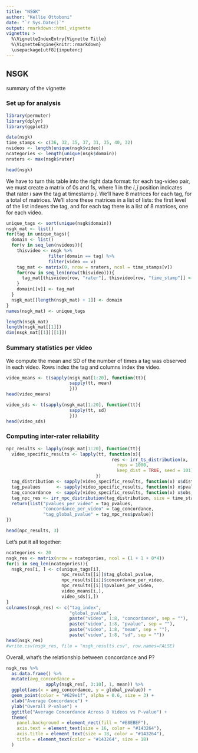 ```yaml
---
title: "NSGK"
author: "Kellie Ottoboni"
date: "`r Sys.Date()`"
output: rmarkdown::html_vignette
vignette: >
  %\VignetteIndexEntry{Vignette Title}
  %\VignetteEngine{knitr::rmarkdown}
  \usepackage[utf8]{inputenc}
---
```


## NSGK

summary of the vignette

### Set up for analysis

```r
library(permuter)
library(dplyr)
library(ggplot2)

data(nsgk)
time_stamps <- c(36, 32, 35, 37, 31, 35, 40, 32)
nvideos <- length(unique(nsgk$video))
ncategories <- length(unique(nsgk$domain))
nraters <- max(nsgk$rater)

head(nsgk)
```
We have to turn this table into the right data format: for each tag-video pair, we must create a matrix of 0s and 1s, where 1 in the $i, j$ position indicates that rater $i$ saw the tag at timestamp $j$.  We'll have 8 matrices for each tag, for a total of \Sexpr{ncategories*nvideos} matrices. We'll store these matrices in a list of lists: the first level of the list indexes the tag, and for each tag there is a list of 8 matrices, one for each video.

```r
unique_tags <- sort(unique(nsgk$domain))
nsgk_mat <- list()
for(tag in unique_tags){
  domain <- list()
  for(v in seq_len(nvideos)){
    thisvideo <- nsgk %>% 
                filter(domain == tag) %>%
                filter(video == v)
    tag_mat <- matrix(0, nrow = nraters, ncol = time_stamps[v])
    for(row in seq_len(nrow(thisvideo))){
      tag_mat[thisvideo[row, "rater"], thisvideo[row, "time_stamp"]] <- 1
    }
    domain[[v]] <- tag_mat
  }
  nsgk_mat[[length(nsgk_mat) + 1]] <- domain
}
names(nsgk_mat) <- unique_tags

length(nsgk_mat)
length(nsgk_mat[[1]])
dim(nsgk_mat[[1]][[1]])

```

### Summary statistics per video

We compute the mean and SD of the number of times a tag was observed in each video.
Rows index the tag and columns index the video. 
```r
video_means <- t(sapply(nsgk_mat[1:20], function(tt){
                        sapply(tt, mean)
                        }))
head(video_means)

video_sds <- t(sapply(nsgk_mat[1:20], function(tt){
                        sapply(tt, sd)
                        }))
head(video_sds)

```

### Computing inter-rater reliability


```r
npc_results <- lapply(nsgk_mat[1:20], function(tt){
  video_specific_results <- lapply(tt, function(x){
                                        res <- irr_ts_distribution(x, 
                                          reps = 1000,    
                                          keep_dist = TRUE, seed = 101)
                                  })
  tag_distribution <- sapply(video_specific_results, function(x) x$dist)
  tag_pvalues      <- sapply(video_specific_results, function(x) x$pvalue)
  tag_concordance  <- sapply(video_specific_results, function(x) x$obs_ts)
  tag_npc_res <- irr_npc_distribution(tag_distribution, size = time_stamps, tag_concordance)
  return(list("pvalues_per_video" = tag_pvalues,
              "concordance_per_video" = tag_concordance,
              "tag_global_pvalue" = tag_npc_res$pvalue))
})

head(npc_results, 3)
```

Let's put it all together:
```r
ncategories <- 20
nsgk_res <- matrix(nrow = ncategories, ncol = (1 + 1 + 8*4))
for(i in seq_len(ncategories)){
  nsgk_res[i, ] <- c(unique_tags[i],
                     npc_results[[i]]$tag_global_pvalue,
                     npc_results[[i]]$concordance_per_video,
                     npc_results[[i]]$pvalues_per_video,
                     video_means[i,],
                     video_sds[i,])
}
colnames(nsgk_res) <- c("tag_index",
                        "global_pvalue",
                        paste("video", 1:8, "concordance", sep = ""),
                        paste("video", 1:8, "pvalue", sep = ""),
                        paste("video", 1:8, "mean", sep = ""),
                        paste("video", 1:8, "sd", sep = ""))
head(nsgk_res)
#write.csv(nsgk_res, file = "nsgk_results.csv", row.names=FALSE)
```

Overall, what's the relationship between concordance and P?
```r

nsgk_res %>%
  as.data.frame() %>%
  mutate(avg_concordance = 
               apply(nsgk_res[, 3:10], 1, mean)) %>%
  ggplot(aes(x = avg_concordance, y = global_pvalue)) + 
  geom_point(color = "#629e1f", alpha = 0.6, size = 3) +
  xlab("Average Concordance") +
  ylab("Overall P-value") +
  ggtitle("Average Concordance Across 8 Videos vs P-value") +
  theme(
    panel.background = element_rect(fill = "#E8EBEF"),
    axis.text = element_text(size = 16, color = "#143264"),
    axis.title = element_text(size = 18, color = "#143264"),
    title = element_text(color = "#143264", size = 18)
  )
```